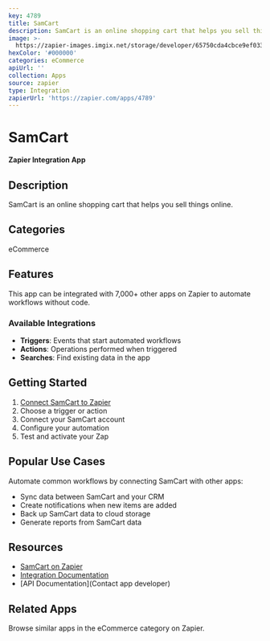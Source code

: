 ```yaml
---
key: 4789
title: SamCart
description: SamCart is an online shopping cart that helps you sell things online.
image: >-
  https://zapier-images.imgix.net/storage/developer/65750cda4cbce9ef0335b0c3be7799cf.png?auto=format%2Ccompress&ixlib=python-3.0.0&q=50
hexColor: '#000000'
categories: eCommerce
apiUrl: ''
collection: Apps
source: zapier
type: Integration
zapierUrl: 'https://zapier.com/apps/4789'
---
```

# SamCart

**Zapier Integration App**

## Description

SamCart is an online shopping cart that helps you sell things online.

## Categories

eCommerce

## Features

This app can be integrated with 7,000+ other apps on Zapier to automate workflows without code.

### Available Integrations

- **Triggers**: Events that start automated workflows
- **Actions**: Operations performed when triggered
- **Searches**: Find existing data in the app

## Getting Started

1. [Connect SamCart to Zapier](https://zapier.com/apps/4789)
2. Choose a trigger or action
3. Connect your SamCart account
4. Configure your automation
5. Test and activate your Zap

## Popular Use Cases

Automate common workflows by connecting SamCart with other apps:

- Sync data between SamCart and your CRM
- Create notifications when new items are added
- Back up SamCart data to cloud storage
- Generate reports from SamCart data

## Resources

- [SamCart on Zapier](https://zapier.com/apps/4789)
- [Integration Documentation](https://zapier.com/apps/4789/integrations)
- [API Documentation](Contact app developer)

## Related Apps

Browse similar apps in the eCommerce category on Zapier.
